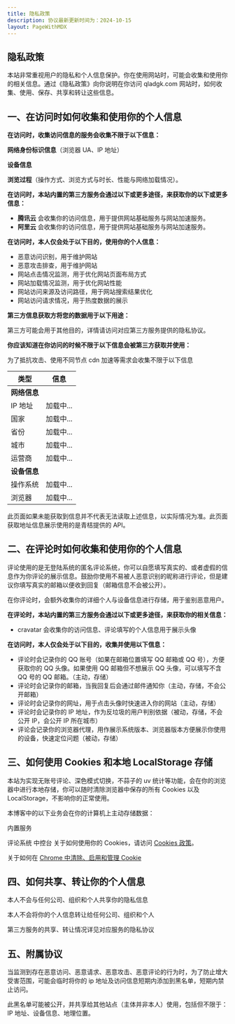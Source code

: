 ```yaml
---
title: 隐私政策
description: 协议最新更新时间为：2024-10-15
layout: PageWithMDX
---
```


## 隐私政策

本站非常重视用户的隐私和个人信息保护。你在使用网站时，可能会收集和使用你的相关信息。通过《隐私政策》向你说明在你访问 qladgk.com 网站时，如何收集、使用、保存、共享和转让这些信息。

## 一、在访问时如何收集和使用你的个人信息

**在访问时，收集访问信息的服务会收集不限于以下信息：**

**网络身份标识信息**（浏览器 UA、IP 地址）

**设备信息**

**浏览过程**（操作方式、浏览方式与时长、性能与网络加载情况）。

**在访问时，本站内置的第三方服务会通过以下或更多途径，来获取你的以下或更多信息：**

- **腾讯云** 会收集你的访问信息，用于提供网站基础服务与网站加速服务。
- **阿里云** 会收集你的访问信息，用于提供网站基础服务与网站加速服务。

**在访问时，本人仅会处于以下目的，使用你的个人信息：**

- 恶意访问识别，用于维护网站
- 恶意攻击排查，用于维护网站
- 网站点击情况监测，用于优化网站页面布局方式
- 网站加载情况监测，用于优化网站性能
- 网站访问来源及访问路径，用于网站搜索结果优化
- 网站访问请求情况，用于热度数据的展示

**第三方信息获取方将您的数据用于以下用途：**

第三方可能会用于其他目的，详情请访问对应第三方服务提供的隐私协议。

**你应该知道在你访问的时候不限于以下信息会被第三方获取并使用：**

为了抵抗攻击、使用不同节点 cdn 加速等需求会收集不限于以下信息


| 类型         | 信息                                         |
| ------------ | -------------------------------------------- |
| **网络信息** |                                              |
| IP 地址      | <span id="userAgentIp">加载中...</span>      |
| 国家         | <span id="userAgentCountry">加载中...</span> |
| 省份         | <span id="userAgentRegion">加载中...</span>  |
| 城市         | <span id="userAgentCity">加载中...</span>    |
| 运营商       | <span id="userAgentIsp">加载中...</span>     |
| **设备信息** |                                              |
| 操作系统     | <span id="userAgentOs">加载中...</span>      |
| 浏览器       | <span id="userAgentBrowser">加载中...</span> |

<ScriptLoader />

此页面如果未能获取到信息并不代表无法读取上述信息，以实际情况为准。此页面获取地址信息展示使用的是青桔提供的 API。

## 二、在评论时如何收集和使用你的个人信息

评论使用的是无登陆系统的匿名评论系统，你可以自愿填写真实的、或者虚假的信息作为你评论的展示信息。鼓励你使用不易被人恶意识别的昵称进行评论，但是建议你填写真实的邮箱以便收到回复（邮箱信息不会被公开）。

在你评论时，会额外收集你的详细个人与设备信息进行存储，用于鉴别恶意用户。

**在评论时，本站内置的第三方服务会通过以下或更多途径，来获取你的相关信息：**

- cravatar 会收集你的访问信息、评论填写的个人信息用于展示头像

**在访问时，本人仅会处于以下目的，收集并使用以下信息：**

- 评论时会记录你的 QQ 账号（如果在邮箱位置填写 QQ 邮箱或 QQ 号），方便获取你的 QQ 头像。如果使用 QQ 邮箱但不想展示 QQ 头像，可以填写不含 QQ 号的 QQ 邮箱。（主动，存储）
- 评论时会记录你的邮箱，当我回复后会通过邮件通知你（主动，存储，不会公开邮箱）
- 评论时会记录你的网址，用于点击头像时快速进入你的网站（主动，存储）
- 评论时会记录你的 IP 地址，作为反垃圾的用户判别依据（被动，存储，不会公开 IP，会公开 IP 所在城市）
- 评论会记录你的浏览器代理，用作展示系统版本、浏览器版本方便展示你使用的设备，快速定位问题（被动，存储）

## 三、如何使用 Cookies 和本地 LocalStorage 存储

本站为实现无账号评论、深色模式切换，不蒜子的 uv 统计等功能，会在你的浏览器中进行本地存储，你可以随时清除浏览器中保存的所有 Cookies 以及 LocalStorage，不影响你的正常使用。

本博客中的以下业务会在你的计算机上主动存储数据：

内置服务

评论系统
中控台
关于如何使用你的 Cookies，请访问 [Cookies 政策](/cookies)。

关于如何在 [Chrome 中清除、启用和管理 Cookie](https://support.google.com/chrome/answer/95647?co=GENIE.Platform=Desktop&hl=zh-Hans)

## 四、如何共享、转让你的个人信息

本人不会与任何公司、组织和个人共享你的隐私信息

本人不会将你的个人信息转让给任何公司、组织和个人

第三方服务的共享、转让情况详见对应服务的隐私协议

## 五、附属协议

当监测到存在恶意访问、恶意请求、恶意攻击、恶意评论的行为时，为了防止增大受害范围，可能会临时将你的 ip 地址及访问信息短期内添加到黑名单，短期内禁止访问。

此黑名单可能被公开，并共享给其他站点（主体并非本人）使用，包括但不限于：IP 地址、设备信息、地理位置。
